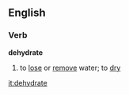 ==English==

===Verb===
'''dehydrate'''
#to [[lose]] or [[remove]] water; to [[dry]]

[[it:dehydrate]]